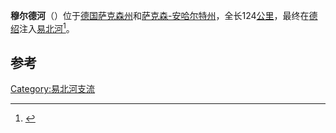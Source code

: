 {{Infobox river
  | name              = Mulde
  | image             = Mulde dueben1.jpg
  | image_caption     = 靠近[[巴特迪本|巴特迪本]]的穆尔德河
  | source1_location  = [[茨維考穆爾德河|茨維考穆爾德河]]、[[弗賴貝格穆爾德河|弗賴貝格穆爾德河]]
  | mouth_location    = [[易北河|易北河]]
  | mouth_coordinates = {{coord|51|52|08|N|12|13|52|E|region:DE-ST|display=inline,title}}
  | subdivision_type1 = 国家
  | subdivision_name1 = {{GER}}
  | length            = {{convert|124|km|mi}}（{{convert|290|km|mi}}包括[[茨維考穆爾德河|茨維考穆爾德河]]）
  | source1_elevation = {{convert|63|m|ft}}
  | progression       =[[易北河|易北河]]→[[北海_(大西洋)|北海]]
}}
'''穆尔德河'''（{{lang-de|Mulde}}）位于[[德国|德国]][[萨克森州|萨克森州]]和[[萨克森-安哈尔特州|萨克森-安哈尔特州]]，全长124[[公里|公里]]，最终在[[德绍|德绍]]注入[[易北河|易北河]]<ref> {{Cite EB1911|wstitle=Mulde}}</ref>。

==参考==
{{refs}}
{{commonscat}}
{{Germany-geo-stub}}
{{Authority control}}
{{DEFAULTSORT:Mulde}}
[[Category:易北河支流|Category:易北河支流]]